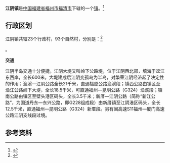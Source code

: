 {{中国乡级行政区
|景观照片文件名 = 
|景观照片描述 = 
|汉语拼音 = 
|其他语言 = 
|其他语言名称 = 
|旧称 = 
|地名出处 = 
|位置图文件名 = 
|位置图描述 = 
|自定义图片= 
|建置时间 = 
|政府驻地 = 
|毗邻 = 
|总面积 = 
|总人口 = 
|总人口年份 = 
|户籍人口 = 
|户籍人口年份 = 
|常住人口 = 
|常住人口年份 = 
|人口密度 = 
|GDP = 
|GDP年份 = 
|邮政编码 = 
|电话区号 = 591
|官方网站 = 
|网站名称 = 
|35/01/81/116/000}}

'''江阴镇'''是[[中华人民共和国|中国]][[福建省|福建省]][[福州市|福州市]][[福清市|福清市]]下辖的一个[[镇|镇]]。<ref>{{PRC admin/ref sgc|{{PRC admin/parent|35/01/81/116/000}}}}</ref>

== 行政区划 ==
江阴镇共辖23个行政村，93个自然村，分别是：<ref>{{PRC admin/ref sgc|35/01/81/116/000}}</ref>

{{PRC admin/children|35/01/81/116/000}}。

'''交通'''

江阴半岛交通十分便捷。江阴大堤又叫岭下公路堤，位于江阴西北部，填海于迳江东西岸，全长600米。大堤建成后江阴变孤岛为半岛，对繁荣江阴经济起了决定性的作用；渔溪—江阴公路全长21千米，直通福厦公路渔溪段；镇西公路由镇区至渔江公路岭下大堤，全长18.5千米，可直通福州—昆明公路（G324）渔溪段；镇南公路由镇区至壁头港区码头，全长3.5千米；新厝—江阴公路（简称“新江公路”，为国道丹东—东兴公路，即G228组成段）由新厝镇至江阴港区码头，全长12.5千米，直通福州—昆明公路（G324）新厝段。另有闽高速S11福州—厦门高速公路江阴支线段过境。

== 参考资料 ==

{{reflist}}

{{PRC admin/navcat|35/01/81/116/000}}